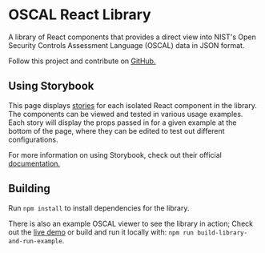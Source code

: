 
<Meta title="Getting Started/Introduction" />

# OSCAL React Library

A library of React components that provides a direct view
into NIST's Open Security Controls Assessment Language (OSCAL) data in JSON format.

Follow this project and contribute on [GitHub.](https://github.com/EasyDynamics/oscal-react-library)

## Using Storybook

This page displays [stories](https://storybook.js.org/docs/react/get-started/whats-a-story) for each isolated
React component in the library. The components can be viewed and tested in various usage examples.
Each story will display the props passed in for a given example at the bottom of the page, where they
can be edited to test out different configurations.

For more information on using Storybook, check out their official [documentation.](https://storybook.js.org/docs/react/get-started/introduction)

## Building

Run `npm install` to install dependencies for the library.

There is also an example OSCAL viewer to see the library in action; Check out the [live demo](https://oscal-viewer.msd.easydynamics.com/catalog)
or build and run it locally with: `npm run build-library-and-run-example`.